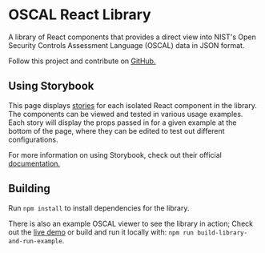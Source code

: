 
<Meta title="Getting Started/Introduction" />

# OSCAL React Library

A library of React components that provides a direct view
into NIST's Open Security Controls Assessment Language (OSCAL) data in JSON format.

Follow this project and contribute on [GitHub.](https://github.com/EasyDynamics/oscal-react-library)

## Using Storybook

This page displays [stories](https://storybook.js.org/docs/react/get-started/whats-a-story) for each isolated
React component in the library. The components can be viewed and tested in various usage examples.
Each story will display the props passed in for a given example at the bottom of the page, where they
can be edited to test out different configurations.

For more information on using Storybook, check out their official [documentation.](https://storybook.js.org/docs/react/get-started/introduction)

## Building

Run `npm install` to install dependencies for the library.

There is also an example OSCAL viewer to see the library in action; Check out the [live demo](https://oscal-viewer.msd.easydynamics.com/catalog)
or build and run it locally with: `npm run build-library-and-run-example`.